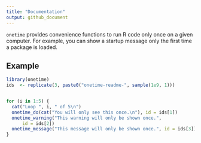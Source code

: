 ```yaml
---
title: "Documentation"
output: github_document
---
```


`onetime` provides convenience functions to run R code only once on a given
computer. For example, you can show a startup message only the first time a
package is loaded.

## Example

```r
library(onetime)
ids  <- replicate(3, paste0("onetime-readme-", sample(1e9, 1)))


for (i in 1:5) {
  cat("Loop ", i, " of 5\n")
  onetime_do(cat("You will only see this once.\n"), id = ids[1])
  onetime_warning("This warning will only be shown once.", 
      id = ids[2])
  onetime_message("This message will only be shown once.", id = ids[3])
}
```
